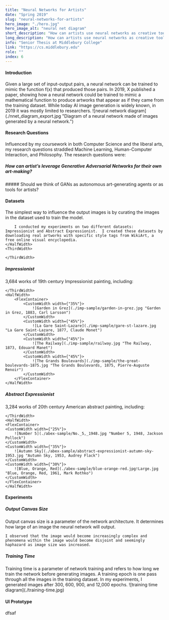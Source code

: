 ```yaml
---
title: "Neural Networks for Artists"
date: "Spring 2019"
slug: "neural-networks-for-artists"
hero_image: "./hero.jpg"
hero_image_alt: "neural net diagram"
short_description: "How can artists use neural networks as creative tools?"
long_description: "How can artists use neural networks as creative tools? I analyzed the uses of this technology and how artists could change configuration and hyper-parameters to achieve desired results. Finally, I suggested a graphical user interface to make the technology more accessible to artists."
info: "Senior Thesis at Middlebury College"
link: "https://cs.middlebury.edu"
role: ""
index: 6
---
```


#### Introduction

<FlexContainer>
<ThirdWidth>
Given a large set of input-output pairs, a neural network can be trained to mimic the function f(x) that produced those pairs.
In 2019, X published a paper, showing how a neural network could be trained to mimic a mathematical function to produce artworks
that appear as if they came from the training dataset. While today AI image generation is widely known, in 2019 it was mostly limited to researchers.
</ThirdWidth>
<HalfWidth>
    ![neural network diagram](./nnet_diagram_export.jpg "Diagram of a neural network made of images generated by a neural network.")
</HalfWidth>
</FlexContainer>


#### Research Questions

<HalfWidth>
    Influenced by my coursework in both Computer Science and the liberal arts, my research questions straddled Machine Learning, Human-Computer Interaction, and Philosophy. The research questions were:

</HalfWidth>

<FlexContainer>
<ThirdWidth>

##### How can artist’s leverage Generative Adversarial Networks for their own art-making?

</ThirdWidth>
<ThirdWidth>
    ##### Should we think of GANs as autonomous art-generating agents or as tools for artists?
</ThirdWidth>
</FlexContainer>

#### Datasets
<FlexContainer>
    <HalfWidth>
        The simplest way to influence the output images is by curating the images in the dataset used to train the model.

        I conducted my experiments on two different datasets: Impressionist and Abstract Expressionist.  I created these datasets by downloading real artworks with specific style tags from WikiArt, a free online visual encyclopedia.
    </HalfWidth>
    <ThirdWidth>

    </ThirdWidth>
</FlexContainer>

##### Impressionist
<FlexContainer>
    <ThirdWidth>
        3,684 works of 19th century Impressionist painting, including:

    </ThirdWidth>
    <HalfWidth>
        <FlexContainer>
            <CustomWidth width={"35%"}>
                ![Garden in Grez](./imp-sample/garden-in-grez.jpg "Garden in Grez, 1883, Carl Larsson")
            </CustomWidth>
            <CustomWidth width={"45%"}>
                ![La Gare Saint-Lazare](./imp-sample/gare-st-lazare.jpg "La Gare Saint-Lazare, 1877, Claude Monet")
            </CustomWidth>
            <CustomWidth width={"45%"}>
                ![The Railway](./imp-sample/railway.jpg "The Railway, 1873, Edouard Manet")
            </CustomWidth>
            <CustomWidth width={"45%"}>
                ![The Grands Boulevards](./imp-sample/the-great-boulevards-1875.jpg "The Grands Boulevards, 1875, Pierre-Auguste Renoir")
            </CustomWidth>
        </FlexContainer>
    </HalfWidth>

</FlexContainer>



##### Abstract Expressionist
<FlexContainer>
    <ThirdWidth>
        3,284 works of 20th century American abstract painting, including:

    </ThirdWidth>
    <HalfWidth>
    <FlexContainer>
    <CustomWidth width={"25%"}>
        ![Number 5](./abex-sample/No._5,_1948.jpg "Number 5, 1948, Jackson Pollock")
    </CustomWidth>
    <CustomWidth width={"35%"}>
        ![Autumn Sky](./abex-sample/abstract-expressionist-autumn-sky-1953.jpg "Autumn Sky, 1953, Audrey Flack")
    </CustomWidth>
    <CustomWidth width={"30%"}>
        ![Blue, Orange, Red](./abex-sample/blue-orange-red.jpg!Large.jpg "Blue, Orange, Red, 1961, Mark Rothko")
    </CustomWidth>
    </FlexContainer>
    </HalfWidth>
</FlexContainer>


#### Experiments



##### Output Canvas Size
<FlexContainer>
<ThirdWidth centerVertically={false}>
    Output canvas size is a parameter of the network architecture.
    It determines how large of an image the neural network will output.

    I observed that the image would become increasingly complex and phenomena within the image would become disjoint and seemingly haphazard as image size was increased.
</ThirdWidth>
<HalfWidth>
   <OutputSizeDiagram/>
</HalfWidth>
</FlexContainer>

##### Training Time
<FlexContainer>
    <ThirdWidth centerVertically={false}>
        Training time is a parameter of network training and refers to how long we train the network before generating images.
        A training epoch is one pass through all the images in the training dataset.
        In my experiments, I generated images after 300, 600, 900, and 12,000 epochs.
    </ThirdWidth>
    <HalfWidth>
        ![training time diagram](./training-time.jpg)
    </HalfWidth>
</FlexContainer>


#### UI Prototype
dfsaf